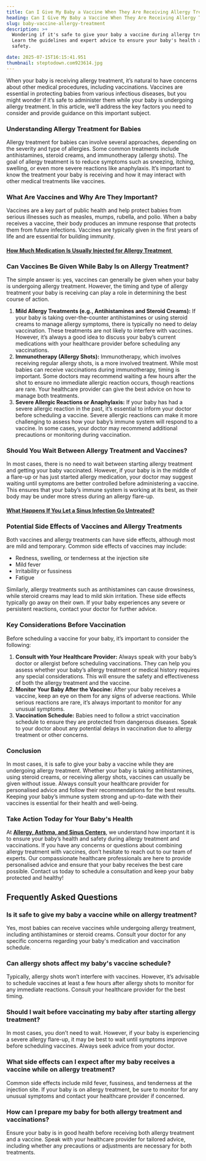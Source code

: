 ```yaml
---
title: Can I Give My Baby a Vaccine When They Are Receiving Allergy Treatment?
heading: Can I Give My Baby a Vaccine When They Are Receiving Allergy Treatment?
slug: baby-vaccine-allergy-treatment
description: >+
  Wondering if it's safe to give your baby a vaccine during allergy treatment?
  Learn the guidelines and expert advice to ensure your baby's health and
  safety.

date: 2025-07-15T16:15:41.951
thumbnail: steptodown.com923614.jpg
---
```

When your baby is receiving allergy treatment, it’s natural to have concerns about other medical procedures, including vaccinations. Vaccines are essential in protecting babies from various infectious diseases, but you might wonder if it’s safe to administer them while your baby is undergoing allergy treatment. In this article, we’ll address the key factors you need to consider and provide guidance on this important subject.

### Understanding Allergy Treatment for Babies

Allergy treatment for babies can involve several approaches, depending on the severity and type of allergies. Some common treatments include antihistamines, steroid creams, and immunotherapy (allergy shots). The goal of allergy treatment is to reduce symptoms such as sneezing, itching, swelling, or even more severe reactions like anaphylaxis. It’s important to know the treatment your baby is receiving and how it may interact with other medical treatments like vaccines.

### What Are Vaccines and Why Are They Important?

Vaccines are a key part of public health and help protect babies from serious illnesses such as measles, mumps, rubella, and polio. When a baby receives a vaccine, their body produces an immune response that protects them from future infections. Vaccines are typically given in the first years of life and are essential for building immunity.

#### [How Much Medication Is Usually Injected for Allergy Treatment ](https://www.aascmed.com/blog/how-much-allergy-medication-injected%20%20%20/)

### Can Vaccines Be Given While Baby Is on Allergy Treatment?

The simple answer is: yes, vaccines can generally be given when your baby is undergoing allergy treatment. However, the timing and type of allergy treatment your baby is receiving can play a role in determining the best course of action.

1. **Mild Allergy Treatments (e.g., Antihistamines and Steroid Creams):**
If your baby is taking over-the-counter antihistamines or using steroid creams to manage allergy symptoms, there is typically no need to delay vaccination. These treatments are not likely to interfere with vaccines. However, it’s always a good idea to discuss your baby’s current medications with your healthcare provider before scheduling any vaccinations.
1. **Immunotherapy (Allergy Shots):**
Immunotherapy, which involves receiving regular allergy shots, is a more involved treatment. While most babies can receive vaccinations during immunotherapy, timing is important. Some doctors may recommend waiting a few hours after the shot to ensure no immediate allergic reaction occurs, though reactions are rare. Your healthcare provider can give the best advice on how to manage both treatments.
1. **Severe Allergic Reactions or Anaphylaxis:**
If your baby has had a severe allergic reaction in the past, it’s essential to inform your doctor before scheduling a vaccine. Severe allergic reactions can make it more challenging to assess how your baby’s immune system will respond to a vaccine. In some cases, your doctor may recommend additional precautions or monitoring during vaccination.

### Should You Wait Between Allergy Treatment and Vaccines?

In most cases, there is no need to wait between starting allergy treatment and getting your baby vaccinated. However, if your baby is in the middle of a flare-up or has just started allergy medication, your doctor may suggest waiting until symptoms are better controlled before administering a vaccine. This ensures that your baby’s immune system is working at its best, as their body may be under more stress during an allergy flare-up.

#### [What Happens If You Let a Sinus Infection Go Untreated?](https://www.aascmed.com/blog/untreated-sinus-infection/)

### Potential Side Effects of Vaccines and Allergy Treatments

Both vaccines and allergy treatments can have side effects, although most are mild and temporary. Common side effects of vaccines may include:

- Redness, swelling, or tenderness at the injection site
- Mild fever
- Irritability or fussiness
- Fatigue

Similarly, allergy treatments such as antihistamines can cause drowsiness, while steroid creams may lead to mild skin irritation. These side effects typically go away on their own. If your baby experiences any severe or persistent reactions, contact your doctor for further advice.

### Key Considerations Before Vaccination

Before scheduling a vaccine for your baby, it’s important to consider the following:

1. **Consult with Your Healthcare Provider:**
Always speak with your baby’s doctor or allergist before scheduling vaccinations. They can help you assess whether your baby’s allergy treatment or medical history requires any special considerations. This will ensure the safety and effectiveness of both the allergy treatment and the vaccine.
1. **Monitor Your Baby After the Vaccine:**
After your baby receives a vaccine, keep an eye on them for any signs of adverse reactions. While serious reactions are rare, it’s always important to monitor for any unusual symptoms.
1. **Vaccination Schedule:**
Babies need to follow a strict vaccination schedule to ensure they are protected from dangerous diseases. Speak to your doctor about any potential delays in vaccination due to allergy treatment or other concerns.

### Conclusion

In most cases, it is safe to give your baby a vaccine while they are undergoing allergy treatment. Whether your baby is taking antihistamines, using steroid creams, or receiving allergy shots, vaccines can usually be given without issue. Always consult your healthcare provider for personalised advice and follow their recommendations for the best results. Keeping your baby’s immune system strong and up-to-date with their vaccines is essential for their health and well-being.

### Take Action Today for Your Baby's Health

At [**Allergy, Asthma, and Sinus Centers**](https://www.aascmed.com/), we understand how important it is to ensure your baby’s health and safety during allergy treatment and vaccinations. If you have any concerns or questions about combining allergy treatment with vaccines, don’t hesitate to reach out to our team of experts. Our compassionate healthcare professionals are here to provide personalised advice and ensure that your baby receives the best care possible. Contact us today to schedule a consultation and keep your baby protected and healthy!

## Frequently Asked Questions

### **Is it safe to give my baby a vaccine while on allergy treatment?**


Yes, most babies can receive vaccines while undergoing allergy treatment, including antihistamines or steroid creams. Consult your doctor for any specific concerns regarding your baby's medication and vaccination schedule.

### **Can allergy shots affect my baby's vaccine schedule?**


Typically, allergy shots won’t interfere with vaccines. However, it’s advisable to schedule vaccines at least a few hours after allergy shots to monitor for any immediate reactions. Consult your healthcare provider for the best timing.

### **Should I wait before vaccinating my baby after starting allergy treatment?**


In most cases, you don’t need to wait. However, if your baby is experiencing a severe allergy flare-up, it may be best to wait until symptoms improve before scheduling vaccines. Always seek advice from your doctor.

### **What side effects can I expect after my baby receives a vaccine while on allergy treatment?**


Common side effects include mild fever, fussiness, and tenderness at the injection site. If your baby is on allergy treatment, be sure to monitor for any unusual symptoms and contact your healthcare provider if concerned.

### **How can I prepare my baby for both allergy treatment and vaccinations?**


Ensure your baby is in good health before receiving both allergy treatment and a vaccine. Speak with your healthcare provider for tailored advice, including whether any precautions or adjustments are necessary for both treatments.




